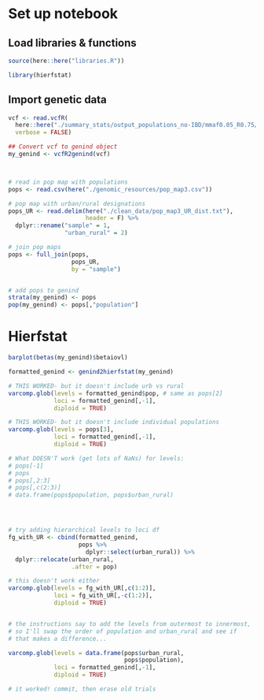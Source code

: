 # Set up notebook
## Load libraries & functions
```r
source(here::here("libraries.R"))

library(hierfstat)
```

## Import genetic data
```r
vcf <- read.vcfR(
  here::here("./summary_stats/output_populations_no-IBD/mmaf0.05_R0.75/populations.snps.vcf"),
  verbose = FALSE)

## Convert vcf to genind object
my_genind <- vcfR2genind(vcf)



# read in pop map with populations
pops <- read.csv(here("./genomic_resources/pop_map3.csv"))

# pop map with urban/rural designations
pops_UR <- read.delim(here("./clean_data/pop_map3_UR_dist.txt"),
                      header = F) %>%
  dplyr::rename("sample" = 1,
                "urban_rural" = 2)

# join pop maps
pops <- full_join(pops,
                  pops_UR,
                  by = "sample")


# add pops to genind
strata(my_genind) <- pops
pop(my_genind) <- pops[,"population"]
```

# Hierfstat
```r
barplot(betas(my_genind)$betaiovl)

formatted_genind <- genind2hierfstat(my_genind)

# THIS WORKED- but it doesn't include urb vs rural
varcomp.glob(levels = formatted_genind$pop, # same as pops[2]
             loci = formatted_genind[,-1],
             diploid = TRUE)

# THIS WORKED- but it doesn't include individual populations
varcomp.glob(levels = pops[3], 
             loci = formatted_genind[,-1],
             diploid = TRUE)

# What DOESN'T work (get lots of NaNs) for levels:
# pops[-1]
# pops
# pops[,2:3]
# pops[,c(2:3)]
# data.frame(pops$population, pops$urban_rural)




# try adding hierarchical levels to loci df
fg_with_UR <- cbind(formatted_genind,
                    pops %>%
                      dplyr::select(urban_rural)) %>%
  dplyr::relocate(urban_rural,
                  .after = pop)

# this doesn't work either
varcomp.glob(levels = fg_with_UR[,c(1:2)],
             loci = fg_with_UR[,-c(1:2)],
             diploid = TRUE)


# the instructions say to add the levels from outermost to innermost,
# so I'll swap the order of population and urban_rural and see if
# that makes a difference...

varcomp.glob(levels = data.frame(pops$urban_rural,
                                 pops$population),
             loci = formatted_genind[,-1],
             diploid = TRUE)

# it worked! commit, then erase old trials

```

